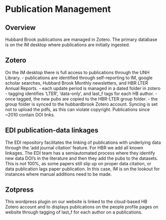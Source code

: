 # Publication Management

## Overview

Hubbard Brook publications are managed in Zotero. The primary database is on the IM desktop where publications are initially ingested. 


## Zotero

On the IM desktop there is full access to publications through the UNH Library. 
- publications are identified through self-reporting to IM, google scholar searches, Hubbard Brook Monthly newsletters, and HBR LTER Annual Reports.
- each update period is managed in a dated folder in zotero
- tagging identifies 'LTER', 'data-only', and last_f tags for each HB author.
- once tagged, the new pubs are copied to the HBR-LTER group folder. 
- the group folder is synced to the hubbardbrook Zotero account. Syncing is set not to upload the pdfs, as this can violate copyright. Publications since ~2010 contain DOI links.

## EDI publication-data linkages

The EDI repository facilitates the linking of publications with underlying data through the 'add journal citation' feature. For HBR we add all known linkages. The EDI team has a semiautomated process where they identify new data DOI's in the literature and then they add the pubs to the datasets. This is not 100%, as some papers still slip up on proper data citation, or data publication lags paper publication. In this case, IM is on the lookout for instances where manual additions need to be made.

## Zotpress

This wordpress plugin on our website is linked to the cloud-based HB Zotero account and to displays publications on the people profile pages on website through tagging of last_f for each author on a publications.
